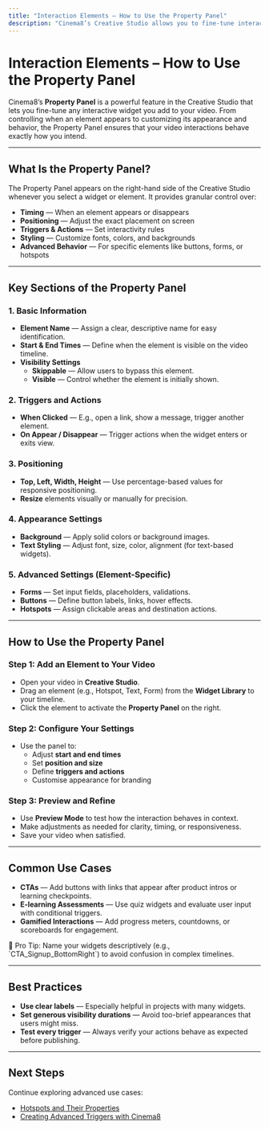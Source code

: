 ```yaml
---
title: "Interaction Elements – How to Use the Property Panel"
description: "Cinema8’s Creative Studio allows you to fine-tune interactive elements using the Property Panel. Learn how to control timing, actions, positioning, appearance, and more."
---
```



# Interaction Elements – How to Use the Property Panel

Cinema8’s **Property Panel** is a powerful feature in the Creative Studio that lets you fine-tune any interactive widget you add to your video. From controlling when an element appears to customizing its appearance and behavior, the Property Panel ensures that your video interactions behave exactly how you intend.

---

## What Is the Property Panel?

The Property Panel appears on the right-hand side of the Creative Studio whenever you select a widget or element. It provides granular control over:

- **Timing** — When an element appears or disappears
- **Positioning** — Adjust the exact placement on screen
- **Triggers & Actions** — Set interactivity rules
- **Styling** — Customize fonts, colors, and backgrounds
- **Advanced Behavior** — For specific elements like buttons, forms, or hotspots

---

## Key Sections of the Property Panel

### 1. Basic Information

- **Element Name** — Assign a clear, descriptive name for easy identification.
- **Start & End Times** — Define when the element is visible on the video timeline.
- **Visibility Settings**
  - **Skippable** — Allow users to bypass this element.
  - **Visible** — Control whether the element is initially shown.

### 2. Triggers and Actions

- **When Clicked** — E.g., open a link, show a message, trigger another element.
- **On Appear / Disappear** — Trigger actions when the widget enters or exits view.

### 3. Positioning

- **Top, Left, Width, Height** — Use percentage-based values for responsive positioning.
- **Resize** elements visually or manually for precision.

### 4. Appearance Settings

- **Background** — Apply solid colors or background images.
- **Text Styling** — Adjust font, size, color, alignment (for text-based widgets).

### 5. Advanced Settings (Element-Specific)

- **Forms** — Set input fields, placeholders, validations.
- **Buttons** — Define button labels, links, hover effects.
- **Hotspots** — Assign clickable areas and destination actions.

---

## How to Use the Property Panel

<Steps>

### Step 1: Add an Element to Your Video

- Open your video in **Creative Studio**.
- Drag an element (e.g., Hotspot, Text, Form) from the **Widget Library** to your timeline.
- Click the element to activate the **Property Panel** on the right.

### Step 2: Configure Your Settings

- Use the panel to:
  - Adjust **start and end times**
  - Set **position and size**
  - Define **triggers and actions**
  - Customise appearance for branding

### Step 3: Preview and Refine

- Use **Preview Mode** to test how the interaction behaves in context.
- Make adjustments as needed for clarity, timing, or responsiveness.
- Save your video when satisfied.

</Steps>

---

## Common Use Cases

- **CTAs** — Add buttons with links that appear after product intros or learning checkpoints.
- **E-learning Assessments** — Use quiz widgets and evaluate user input with conditional triggers.
- **Gamified Interactions** — Add progress meters, countdowns, or scoreboards for engagement.

<Callout type="info">
🧠 Pro Tip: Name your widgets descriptively (e.g., `CTA_Signup_BottomRight`) to avoid confusion in complex timelines.
</Callout>

---

## Best Practices

- **Use clear labels** — Especially helpful in projects with many widgets.
- **Set generous visibility durations** — Avoid too-brief appearances that users might miss.
- **Test every trigger** — Always verify your actions behave as expected before publishing.

---

## Next Steps

Continue exploring advanced use cases:

- [Hotspots and Their Properties](#)
- [Creating Advanced Triggers with Cinema8](#)
